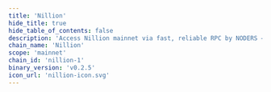 ```yaml
---
title: 'Nillion'
hide_title: true
hide_table_of_contents: false
description: 'Access Nillion mainnet via fast, reliable RPC by NODERS — no limits, Omnichain-ready, and built for scalable Web3'
chain_name: 'Nillion'
scope: 'mainnet'
chain_id: 'nillion-1'
binary_version: 'v0.2.5'
icon_url: 'nillion-icon.svg'
---
```



<ChainLayout>
  <ChainHero
    name="Nillion"
    iconUrl="img/nillion-icon.svg"
    bgColor="#0000FE"
    scope="mainnet"
    chainId="nillion-1"
    nodeVersion="v0.2.5"
    token="NIL"
    stakeUrl="https://wallet.keplr.app/chains/nillion?modal=staking&chain=nillion-1&validator_address=nillionvaloper12dzevy6zu7kyqvx6hsa4ajru8835wga6k0tphu&step_id=3&action_id=stake"
    restakeUrl="https://restake.app/nillion/nillionvaloper12dzevy6zu7kyqvx6hsa4ajru8835wga6k0tphu/stake"
    websiteUrl="https://nillion.com"
    githubUrl="https://github.com/NillionNetwork"
    xUrl="https://x.com/nillionnetwork"
    discordUrl="https://discord.com/invite/nillionnetwork"
  />

  <ProductLinks
    appUrl="https://nillionhub.org"
    appImageUrl="img/products/nillion-app.png"
    explorerUrl="https://nillionhub.org/explorer"
    explorerImageUrl="img/products/nillion-exp.png"
    faucetUrl=""
  />

  <ToolsGrid
    chainName="nillion"
    scope="mainnet"
    showInstall={true}
    showUpgrade={true}
    showGenesis={true}
    showCli={true}
    showEndpoints={true}
    showStateSync={true}
    showSnapshot={true}
    showMonitoring={true}
    showLivePeers={true}
    showSeed={true}
    showAddressBook={true}
    showExplorersList={true}
    showPublicEndpoints={true}
    showUsefulTools={true}
    showUpgradeWatcher={false}
  />

</ChainLayout>
